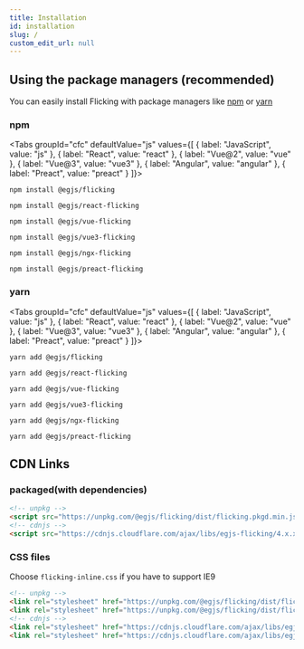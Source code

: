 ```yaml
---
title: Installation
id: installation
slug: /
custom_edit_url: null
---
```



## Using the package managers (recommended)
You can easily install Flicking with package managers like [npm](https://www.npmjs.com/) or [yarn](https://classic.yarnpkg.com/en/)

### npm

<Tabs
  groupId="cfc"
  defaultValue="js"
  values={[
    { label: "JavaScript", value: "js" },
    { label: "React", value: "react" },
    { label: "Vue@2", value: "vue" },
    { label: "Vue@3", value: "vue3" },
    { label: "Angular", value: "angular" },
    { label: "Preact", value: "preact" }
  ]}>
  <TabItem value="js">

```shell
npm install @egjs/flicking
```

  </TabItem>
  <TabItem value="react">

```shell
npm install @egjs/react-flicking
```

  </TabItem>
  <TabItem value="vue">

```shell
npm install @egjs/vue-flicking
```

  </TabItem>
  <TabItem value="vue3">

```shell
npm install @egjs/vue3-flicking
```

  </TabItem>
  <TabItem value="angular">

```shell
npm install @egjs/ngx-flicking
```

  </TabItem>
  <TabItem value="preact">

```shell
npm install @egjs/preact-flicking
```

  </TabItem>
</Tabs>

### yarn
<Tabs
  groupId="cfc"
  defaultValue="js"
  values={[
    { label: "JavaScript", value: "js" },
    { label: "React", value: "react" },
    { label: "Vue@2", value: "vue" },
    { label: "Vue@3", value: "vue3" },
    { label: "Angular", value: "angular" },
    { label: "Preact", value: "preact" }
  ]}>
  <TabItem value="js">

```shell
yarn add @egjs/flicking
```

  </TabItem>
  <TabItem value="react">

```shell
yarn add @egjs/react-flicking
```

  </TabItem>
  <TabItem value="vue">

```shell
yarn add @egjs/vue-flicking
```

  </TabItem>
  <TabItem value="vue3">

```shell
yarn add @egjs/vue3-flicking
```

  </TabItem>
  <TabItem value="angular">

```shell
yarn add @egjs/ngx-flicking
```

  </TabItem>
  <TabItem value="preact">

```shell
yarn add @egjs/preact-flicking
```

  </TabItem>
</Tabs>

## CDN Links
### packaged(with dependencies)
```html
<!-- unpkg -->
<script src="https://unpkg.com/@egjs/flicking/dist/flicking.pkgd.min.js" crossorigin="anonymous"></script>
<!-- cdnjs -->
<script src="https://cdnjs.cloudflare.com/ajax/libs/egjs-flicking/4.x.x/flicking.pkgd.min.js" crossorigin="anonymous"></script>
```

### CSS files
Choose `flicking-inline.css` if you have to support IE9

```html
<!-- unpkg -->
<link rel="stylesheet" href="https://unpkg.com/@egjs/flicking/dist/flicking.css" crossorigin="anonymous" />
<link rel="stylesheet" href="https://unpkg.com/@egjs/flicking/dist/flicking-inline.css" crossorigin="anonymous" />
<!-- cdnjs -->
<link rel="stylesheet" href="https://cdnjs.cloudflare.com/ajax/libs/egjs-flicking/4.x.x/flicking.css" crossorigin="anonymous" />
<link rel="stylesheet" href="https://cdnjs.cloudflare.com/ajax/libs/egjs-flicking/4.x.x/flicking-inline.css" crossorigin="anonymous" />
```
